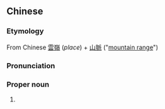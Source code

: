 {{also|云岭山脉}}
==Chinese==
{{zh-forms|s=云岭山脉|type=22}}
{{wikipedia|Yunling Mountains}}

===Etymology===
From Chinese [[雲嶺]] (''place'') + [[山脈]] ("[[mountain range]]")

===Pronunciation===
{{zh-pron
|m=Yúnlǐng Shānmài
|cat=pn
}}

===Proper noun===
{{zh-proper noun}}

# {{synonym of|雲嶺|lang=zh}}